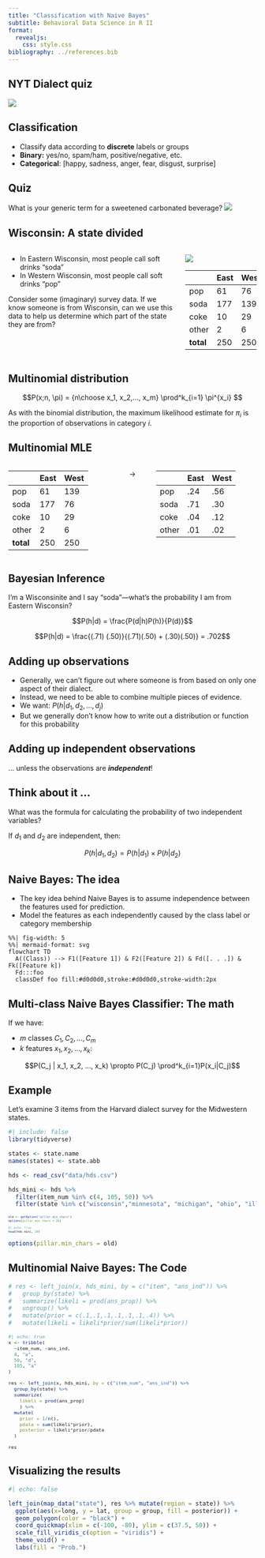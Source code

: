 ```yaml
---
title: "Classification with Naive Bayes"
subtitle: Behavioral Data Science in R II
format: 
  revealjs:
    css: style.css
bibliography: ../references.bib
---
```


## NYT Dialect quiz

![](../imgs/nyt-dialect-ex.png)

## Classification

- Classify data according to **discrete** labels or groups
- **Binary:** yes/no, spam/ham, positive/negative, etc.
- **Categorical**: [happy, sadness, anger, fear, disgust, surprise]

## Quiz

What is your generic term for a sweetened carbonated beverage?
![](../imgs/soda-v-pop.jpeg)

## Wisconsin: A state divided


:::: {.columns}
::: {.column width="70%"}
- In Eastern Wisconsin, most people call soft drinks "soda"
- In Western Wisconsin, most people call soft drinks "pop"

Consider some (imaginary) survey data. If we know someone is from Wisconsin, can we use this data to help us determine which part of the state they are from?
:::
::: {.column width="30%"}
![](../imgs/wi-pop-soda.jpg)


::: {style="font-size: 65%;"}

|       | East | West |
|-------|------|------|
| pop   |   61 |   76 |
| soda  |  177 |  139 |
| coke  |   10 |   29 |
| other |    2 |    6 |
| **total** |  250 |  250 |
:::


:::
::::


## Multinomial distribution

$$P(x;n, \pi) = {n\choose x_1, x_2,..., x_m}  \prod^k_{i=1} \pi^{x_i} $$

As with the binomial distribution, the maximum likelihood estimate for $\pi_i$ is the proportion of observations in category $i$.

## Multinomial MLE

:::: {.columns .v-center-container }
::: {.column width="40%"}
|       | East | West |
|-------|------|------|
| pop   |   61 |   139 |
| soda  |  177 |   76 |
| coke  |   10 |   29 |
| other |    2 |    6 |
| **total** |  250 |  250 |
:::
::: {.column width="10%"}
$$\rightarrow$$
:::
::: {.column width="40%"}
|       | East | West |
|-------|------|------|
| pop   |   .24 |   .56 |
| soda  |  .71 |  .30 |
| coke  |   .04 |   .12 |
| other |    .01 |    .02 |
:::
::::


## Bayesian Inference

I'm a Wisconsinite and I say "soda"---what's the probability I am from Eastern Wisconsin?

::: {.fragment}
$$P(h|d) = \frac{P(d|h)P(h)}{P(d)}$$
:::

::: {.fragment}
$$P(h|d) = \frac{(.71) (.50)}{(.71)(.50) + (.30)(.50)} = .702$$
:::

## Adding up observations

- Generally, we can't figure out where someone is from based on only one aspect of their dialect. 
- Instead, we need to be able to combine multiple pieces of evidence.
- We want: $P(h|d_1, d_2, ..., d_j)$
- But we generally don't know how to write out a distribution or function for this probability

## Adding up independent observations

... unless the observations are ***independent***!

::: {.callout-note icon="false"}
## Think about it ...

What was the formula for calculating the probability of two independent variables?
:::

::: {.fragment}
If $d_1$ and $d_2$ are independent, then:

$$P(h|d_1, d_2) = P(h|d_1) \times P(h|d_2)$$
:::


## Naive Bayes: The idea

- The key idea behind Naive Bayes is to assume independence between the features used for prediction.
- Model the features as each independently caused by the class label or category membership

```mermaid
%%| fig-width: 5
%%| mermaid-format: svg
flowchart TD
  A((Class)) --> F1([Feature 1]) & F2([Feature 2]) & Fd([. . .]) & Fk([Feature k])
  Fd:::foo
  classDef foo fill:#d0d0d0,stroke:#d0d0d0,stroke-width:2px
```

## Multi-class Naive Bayes Classifier: The math

If we have:  

- $m$ classes $C_1, C_2, ..., C_m$
- $k$ features $x_1, x_2, ..., x_k$:

$$P(C_j | x_1, x_2, ..., x_k) \propto P(C_j) \prod^k_{i=1}P(x_i|C_j)$$

## Example {.scrollable}

Let's examine 3 items from the Harvard dialect survey for the Midwestern states.

```r
#| include: false
library(tidyverse)

states <- state.name
names(states) <- state.abb

hds <- read_csv("data/hds.csv")

hds_mini <- hds %>% 
  filter(item_num %in% c(4, 105, 50)) %>% 
  filter(state %in% c("wisconsin","minnesota", "michigan", "ohio", "illinois", "iowa", "indiana"))
```

::: {style="font-size: 50%;"}
```r
old <- getOption("pillar.min_chars")
options(pillar.min_chars = 20)
```


```r
#| echo: true
head(hds_mini, 20)
```
:::

```r
options(pillar.min_chars = old)
```


## Multinomial Naive Bayes: The Code


:::.hidden
```r
# res <- left_join(x, hds_mini, by = c("item", "ans_ind")) %>%
#   group_by(state) %>%
#   summarize(likeli = prod(ans_prop)) %>%
#   ungroup() %>%
#   mutate(prior = c(.1,.1,.1,.1,.1,.1,.4)) %>% 
#   mutate(likeli = likeli*prior/sum(likeli*prior))
```
:::

::: {style="font-size: 80%;"}

```r
#| echo: true
x <- tribble(
  ~item_num, ~ans_ind,
  4, "a",
  50, "d",
  105, "a"
)

res <- left_join(x, hds_mini, by = c("item_num", "ans_ind")) %>% 
  group_by(state) %>% 
  summarize(
    likeli = prod(ans_prop)
    ) %>%
  mutate(
    prior = 1/n(),
    pdata = sum(likeli*prior),
    posterior = likeli*prior/pdata
  )

res
```
:::

## Visualizing the results

```r
#| echo: false

left_join(map_data("state"), res %>% mutate(region = state)) %>% 
  ggplot(aes(x=long, y = lat, group = group, fill = posterior)) +
  geom_polygon(color = "black") +
  coord_quickmap(xlim = c(-100, -80), ylim = c(37.5, 50)) +
  scale_fill_viridis_c(option = "viridis") +
  theme_void() +
  labs(fill = "Prob.")
```

